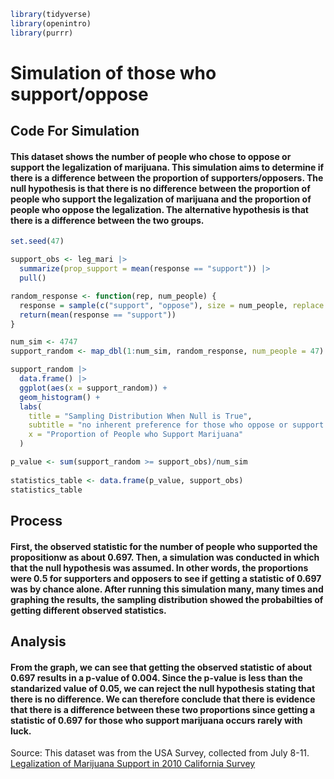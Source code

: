 

```r
library(tidyverse)
library(openintro)
library(purrr)
```
# Simulation of those who support/oppose 

## Code For Simulation

#### This dataset shows the number of people who chose to oppose or support the legalization of marijuana. This simulation aims to determine if there is a difference between the proportion of supporters/opposers. The null hypothesis is that there is no difference between the proportion of people who support the legalization of marijuana and the proportion of people who oppose the legalization. The alternative hypothesis is that there is a difference between the two groups. 

```r
set.seed(47) 

support_obs <- leg_mari |> 
  summarize(prop_support = mean(response == "support")) |>
  pull()

random_response <- function(rep, num_people) {
  response = sample(c("support", "oppose"), size = num_people, replace = TRUE, prob = c(0.5, 0.5))
  return(mean(response == "support"))
}

num_sim <- 4747
support_random <- map_dbl(1:num_sim, random_response, num_people = 47)

support_random |>
  data.frame() |> 
  ggplot(aes(x = support_random)) +
  geom_histogram() +
  labs(
    title = "Sampling Distribution When Null is True",
    subtitle = "no inherent preference for those who oppose or support marijuana",
    x = "Proportion of People who Support Marijuana"
  )

p_value <- sum(support_random >= support_obs)/num_sim
  
statistics_table <- data.frame(p_value, support_obs)
statistics_table
```

## Process 

#### First, the observed statistic for the number of people who supported the propositionw as about 0.697. Then, a simulation was conducted in which that the null hypothesis was assumed. In other words, the proportions were 0.5 for supporters and opposers to see if getting a statistic of 0.697 was by chance alone. After running this simulation many, many times and graphing the results, the sampling distribution showed the probabilties of getting different observed statistics. 

## Analysis 

#### From the graph, we can see that getting the observed statistic of about 0.697 results in a p-value of 0.004. Since the p-value is less than the standarized value of 0.05, we can reject the null hypothesis stating that there is no difference. We can therefore conclude that there is evidence that there is a difference between these two proportions since getting a statistic of 0.697 for those who support marijuana occurs rarely with luck. 

Source: 
This dataset was from the USA Survey, collected from July 8-11. 
[Legalization of Marijuana Support in 2010 California Survey](https://github.com/OpenIntroStat/openintro/blob/HEAD/R/data-leg_mari.R) 

